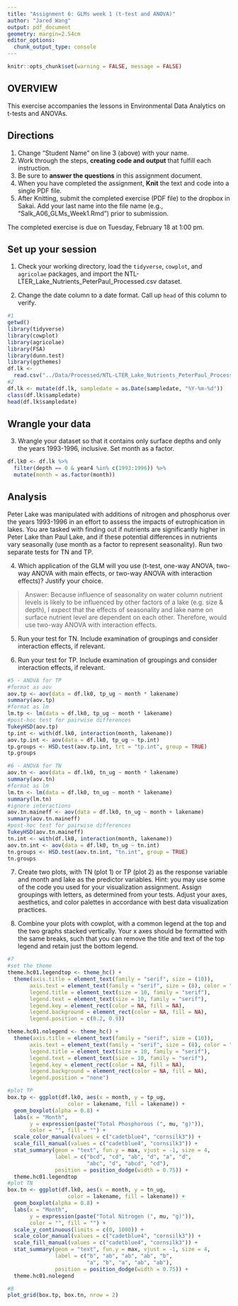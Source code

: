 ```yaml
---
title: "Assignment 6: GLMs week 1 (t-test and ANOVA)"
author: "Jared Wang"
output: pdf_document
geometry: margin=2.54cm
editor_options: 
  chunk_output_type: console
---
```

```r
knitr::opts_chunk$set(warning = FALSE, message = FALSE)
```

## OVERVIEW

This exercise accompanies the lessons in Environmental Data Analytics on t-tests and ANOVAs. 

## Directions
1. Change "Student Name" on line 3 (above) with your name.
3. Work through the steps, **creating code and output** that fulfill each instruction.
4. Be sure to **answer the questions** in this assignment document.
6. When you have completed the assignment, **Knit** the text and code into a single PDF file.
8. After Knitting, submit the completed exercise (PDF file) to the dropbox in Sakai. Add your last name into the file name (e.g., "Salk_A06_GLMs_Week1.Rmd") prior to submission.

The completed exercise is due on Tuesday, February 18 at 1:00 pm.

## Set up your session

1. Check your working directory, load the `tidyverse`, `cowplot`, and `agricolae` packages, and import the NTL-LTER_Lake_Nutrients_PeterPaul_Processed.csv dataset. 

2. Change the date column to a date format. Call up `head` of this column to verify.


```r
#1
getwd()
library(tidyverse)
library(cowplot)
library(agricolae)
library(FSA)
library(dunn.test)
library(ggthemes)
df.lk <- 
  read.csv("../Data/Processed/NTL-LTER_Lake_Nutrients_PeterPaul_Processed.csv")
#2
df.lk <- mutate(df.lk, sampledate = as.Date(sampledate, "%Y-%m-%d"))
class(df.lk$sampledate)
head(df.lk$sampledate)
```


## Wrangle your data

3. Wrangle your dataset so that it contains only surface depths and only the years 1993-1996, inclusive. Set month as a factor.
```r
df.lk0 <- df.lk %>%
  filter(depth == 0 & year4 %in% c(1993:1996)) %>%
  mutate(month = as.factor(month))
```

## Analysis

Peter Lake was manipulated with additions of nitrogen and phosphorus over the years 1993-1996 in an effort to assess the impacts of eutrophication in lakes. You are tasked with finding out if nutrients are significantly higher in Peter Lake than Paul Lake, and if these potential differences in nutrients vary seasonally (use month as a factor to represent seasonality). Run two separate tests for TN and TP.

4. Which application of the GLM will you use (t-test, one-way ANOVA, two-way ANOVA with main effects, or two-way ANOVA with interaction effects)? Justify your choice.

> Answer: Because influence of seasonality on water column nutrient levels is likely to be influenced by other factors of a lake (e.g. size & depth), I expect that the effects of seasonality and lake name on surface nutrient level are dependent on each other. Therefore, would use two-way ANOVA with interaction effects.

5. Run your test for TN. Include examination of groupings and consider interaction effects, if relevant.

6. Run your test for TP. Include examination of groupings and consider interaction effects, if relevant.

```r
#5 - ANOVA for TP
#format as aov
aov.tp <- aov(data = df.lk0, tp_ug ~ month * lakename)
summary(aov.tp)
#format as lm
lm.tp <- lm(data = df.lk0, tp_ug ~ month * lakename)
#post-hoc test for pairwise differences
TukeyHSD(aov.tp)
tp.int <- with(df.lk0, interaction(month, lakename))
aov.tp.int <- aov(data = df.lk0, tp_ug ~ tp.int)
tp.groups <- HSD.test(aov.tp.int, trt = "tp.int", group = TRUE)
tp.groups

#6 - ANOVA for TN
aov.tn <- aov(data = df.lk0, tn_ug ~ month * lakename)
summary(aov.tn)
#format as lm
lm.tn <- lm(data = df.lk0, tn_ug ~ month * lakename)
summary(lm.tn)
#ignore interactions
aov.tn.maineff <- aov(data = df.lk0, tn_ug ~ month + lakename)
summary(aov.tn.maineff)
#post-hoc test for pairwise differences
TukeyHSD(aov.tn.maineff)
tn.int <- with(df.lk0, interaction(month, lakename))
aov.tn.int <- aov(data = df.lk0, tn_ug ~ tn.int)
tn.groups <- HSD.test(aov.tn.int, "tn.int", group = TRUE)
tn.groups

```


7. Create two plots, with TN (plot 1) or TP (plot 2) as the response variable and month and lake as the predictor variables. Hint: you may use some of the code you used for your visualization assignment. Assign groupings with letters, as determined from your tests. Adjust your axes, aesthetics, and color palettes in accordance with best data visualization practices.

8. Combine your plots with cowplot, with a common legend at the top and the two graphs stacked vertically. Your x axes should be formatted with the same breaks, such that you can remove the title and text of the top legend and retain just the bottom legend. 

```r
#7
#set the theme
theme.hc01.legendtop <- theme_hc() +
  theme(axis.title = element_text(family = "serif", size = (10)),
       axis.text = element_text(family = "serif", size = (8), color = "black"), 
       legend.title = element_text(size = 10, family = "serif"),
       legend.text = element_text(size = 10, family = "serif"),
       legend.key = element_rect(color = NA, fill = NA),
       legend.background = element_rect(color = NA, fill = NA),
       legend.position = c(0.2, 0.9))

theme.hc01.nolegend <- theme_hc() +
  theme(axis.title = element_text(family = "serif", size = (10)),
       axis.text = element_text(family = "serif", size = (8), color = "black"), 
       legend.title = element_text(size = 10, family = "serif"),
       legend.text = element_text(size = 10, family = "serif"),
       legend.key = element_rect(color = NA, fill = NA),
       legend.background = element_rect(color = NA, fill = NA),
       legend.position = "none")

#plot TP
box.tp <- ggplot(df.lk0, aes(x = month, y = tp_ug, 
                   color = lakename, fill = lakename)) +
  geom_boxplot(alpha = 0.8) + 
  labs(x = "Month", 
       y = expression(paste("Total Phosphorous (", mu, "g)")),
       color = "", fill = "") + 
  scale_color_manual(values = c("cadetblue4", "cornsilk3")) +
  scale_fill_manual(values = c("cadetblue4", "cornsilk3")) + 
  stat_summary(geom = "text", fun.y = max, vjust = -1, size = 4,
               label = c("bcd", "cd", "ab", "d", "a", "d", 
                         "abc", "d", "abcd", "cd"),
               position = position_dodge(width = 0.75)) +
  theme.hc01.legendtop
#plot TN
box.tn <- ggplot(df.lk0, aes(x = month, y = tn_ug, 
                   color = lakename, fill = lakename)) +
  geom_boxplot(alpha = 0.8) + 
  labs(x = "Month", 
       y = expression(paste("Total Nitrogen (", mu, "g)")),
       color = "", fill = "") + 
  scale_y_continuous(limits = c(0, 1000)) +
  scale_color_manual(values = c("cadetblue4", "cornsilk3")) +
  scale_fill_manual(values = c("cadetblue4", "cornsilk3")) + 
  stat_summary(geom = "text", fun.y = max, vjust = -1, size = 4,
               label = c("b", "ab", "ab", "ab", "b", 
                         "a", "b", "a", "ab", "ab"),
               position = position_dodge(width = 0.75)) +
  theme.hc01.nolegend

#8
plot_grid(box.tp, box.tn, nrow = 2)

```




